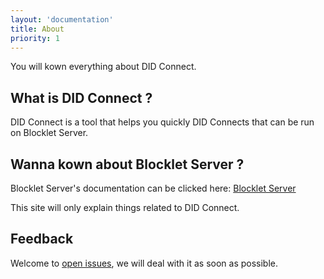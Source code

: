 ```yaml
---
layout: 'documentation'
title: About
priority: 1
---
```


You will kown everything about DID Connect.

## What is DID Connect ?

DID Connect is a tool that helps you quickly DID Connects that can be run on Blocklet Server.

## Wanna kown about Blocklet Server ?

Blocklet Server's documentation can be clicked here: [Blocklet Server](https://docs.arcblock.io/abtnode/zh/)

This site will only explain things related to DID Connect.

## Feedback

Welcome to [open issues](https://github.com/blocklet/create-blocklet/issues), we will deal with it as soon as possible.
